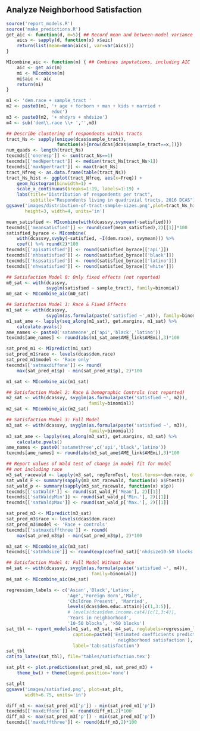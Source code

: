 ## Analyze Neighborhood Satisfaction

```{r reporting-functions}
source('report_models.R')
source('make_predictions.R')
get_aic <- function(d, m=5){ ## Record mean and between-model variance of AIC
    aics <- sapply(d, function(x) x$aic)
    return(list(mean=mean(aics), var=var(aics)))
}

MIcombine_aic <- function(m) { ## Combines imputations, including AIC
    aic <- get_aic(m)
    mi <- MIcombine(m)
    mi$aic <- aic
    return(mi)
}

```

```{r define-models}
m1 <- 'dem.race + sample_tract '
m2 <- paste0(m1, '+ age + forborn + man + kids + married +
                 educ')
m3 <- paste0(m2, '+ nhdyrs + nhdsize')
m4 <- sub('dem\\.race \\+ ','',m3)
```

```{r tract-clustering}
## Describe clustering of respondents within tracts
tract_Ns <- sapply(unique(dcas$sample_tract), 
                   function(x){nrow(dcas[dcas$sample_tract==x,])})
num_quads <- length(tract_Ns)
texcmds[['oneresp']] <- sum(tract_Ns==1)
texcmds[['medNpertract']] <- median(tract_Ns[tract_Ns>1])
texcmds[['maxNpertract']] <- max(tract_Ns)
tract_Nfreq <- as.data.frame(table(tract_Ns))
tract_Ns_hist <- ggplot(tract_Nfreq, aes(x=Freq)) + 
    geom_histogram(binwidth=1) +
    scale_x_continuous(breaks=1:19, labels=1:19) +
    labs(title="Distribution of respondents per tract",
         subtitle="Respondents living in quadrivial tracts, 2016 DCAS")
ggsave('images/distribution-of-tract-sample-sizes.png',plot=tract_Ns_hist,
       height=3, width=4, units='in')
```

```{r satisfied-mean}
mean_satisfied <- MIcombine(with(dcassvy,svymean(~satisfied)))
texcmds[['meansatisfied']] <- round(coef(mean_satisfied),2)[[1]]*100
satisfied_byrace <- MIcombine(
    with(dcassvy,svyby(~satisfied, ~I(dem.race), svymean))) %>%
    coef() %>% round(2)*100
texcmds[['apisatisfied']] <- round(satisfied_byrace[['api']])
texcmds[['nhbsatisfied']] <- round(satisfied_byrace[['black']])
texcmds[['hspsatisfied']] <- round(satisfied_byrace[['latino']])
texcmds[['nhwsatisfied']] <- round(satisfied_byrace[['white']])
```


```{r satisfied-analysis, warning=FALSE, results='hide'}
## Satisfaction Model 0: Only fixed effects (not reported)
m0_sat <- with(dcassvy,
               svyglm(satisfied ~ sample_tract), family=binomial)
m0_sat <- MIcombine_aic(m0_sat)

## Satisfaction Model 1: Race & Fixed Effects
m1_sat <- with(dcassvy,
               svyglm(as.formula(paste('satisfied ~',m1)), family=binomial))
m1_sat_ame <- lapply(seq_along(m1_sat), get.margins, m1_sat) %>%
    calculate.pvals() 
ame_names <- paste0('satameone',c('api','black','latino'))
texcmds[ame_names] <- round(abs(m1_sat_ame$AME_link$AMEmi),3)*100

sat_pred_m1 <- MIpredict(m1_sat)
sat_pred_m1$race <- levels(dcas$dem.race)
sat_pred_m1$model <- 'Race only'
texcmds[['satmaxdiffone']] <- round(
    max(sat_pred_m1$p) - min(sat_pred_m1$p), 2)*100

m1_sat <- MIcombine_aic(m1_sat)

## Satisfaction Model 2: Race & Demographic Controls (not reported)
m2_sat <- with(dcassvy, svyglm(as.formula(paste('satisfied ~', m2)),
                               family=binomial))
m2_sat <- MIcombine_aic(m2_sat)

## Satisfaction Model 3: Full Model
m3_sat <- with(dcassvy, svyglm(as.formula(paste('satisfied ~', m3)), 
                               family=binomial))
m3_sat_ame <- lapply(seq_along(m3_sat), get.margins, m3_sat) %>%
    calculate.pvals()
ame_names <- paste0('satamethree',c('api','black','latino'))
texcmds[ame_names] <- round(abs(m3_sat_ame$AME_link$AMEmi),3)*100

## Report values of Wald test of change in model fit for model 
## not including race
m3_sat_racewald <- lapply(m3_sat, regTermTest, test.terms=~dem.race, df=NULL)
sat_wald_F <- summary(sapply(m3_sat_racewald, function(x) x$Ftest))
sat_wald_p <- summary(sapply(m3_sat_racewald, function(x) x$p))
texcmds[['satWaldF']] <- round(sat_wald_F['Mean'], 2)[[1]]
texcmds[['satWaldpMin']] <- round(sat_wald_p['Min.'], 2)[[1]]
texcmds[['satWaldpMax']] <- round(sat_wald_p['Max.'], 2)[[1]]

sat_pred_m3 <- MIpredict(m3_sat)
sat_pred_m3$race <- levels(dcas$dem.race)
sat_pred_m3$model <- 'Race + controls'
texcmds[['satmaxdiffthree']] <- round(
    max(sat_pred_m3$p) - min(sat_pred_m3$p), 2)*100

m3_sat <- MIcombine_aic(m3_sat)
texcmds[['satnhdsize']] <- round(exp(coef(m3_sat)['nhdsize10-50 blocks']),2)[[1]]

## Satisfaction Model 4: Full Model Without Race
m4_sat <- with(dcassvy, svyglm(as.formula(paste('satisfied ~', m4)),
                                family=binomial))
m4_sat <- MIcombine_aic(m4_sat)

```

```{r report-satisfaction-results, echo=TRUE, include=TRUE}
regression_labels <- c('Asian','Black','Latinx',
                       'Age','Foreign Born','Male',
                       'Children Present', 'Married',
                       levels(dcas$dem.educ.attain)[c(1,3:5)],
                       # levels(dcas$dem.income.cat4)[c(1,3:4)],
                       'Years in neighborhood',
                       '10-50 blocks', '>50 blocks')
sat_tbl <- report_models(m1_sat, m3_sat, m4_sat, reglabels=regression_labels,
                         caption=paste0('Estimated coefficients predicting ',
                                        ' neighborhood satisfaction'),
                         label='tab:satisfaction')
sat_tbl
cat(to_latex(sat_tbl), file='tables/satisfaction.tex')
```

```{r plot-satisfaction}

sat_plt <- plot.predictions(sat_pred_m1, sat_pred_m3) +
    theme_bw() + theme(legend.position='none')

sat_plt
ggsave('images/satisfied.png', plot=sat_plt, 
       width=6.75, units='in')
```


```{r ame-satisfaction}


diff_m1 <- max(sat_pred_m1['p']) - min(sat_pred_m1['p'])
texcmds[['maxdiffone']] <- round(diff_m1,2)*100
diff_m3 <- max(sat_pred_m3['p']) - min(sat_pred_m3['p'])
texcmds[['maxdiffthree']] <- round(diff_m3,2)*100
```
